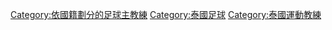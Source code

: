 {{commonscat|Association football coaches from Thailand}}

[[Category:依國籍劃分的足球主教練|Category:依國籍劃分的足球主教練]]
[[Category:泰國足球|Category:泰國足球]]
[[Category:泰國運動教練|Category:泰國運動教練]]